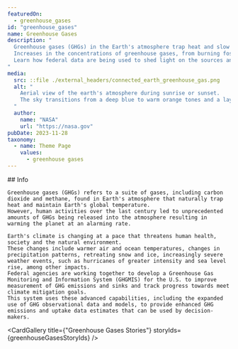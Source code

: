 ```yaml
---
featuredOn:
  - greenhouse_gases 
id: "greenhouse_gases"
name: Greenhouse Gases
description: "
  Greenhouse gases (GHGs) in the Earth's atmosphere trap heat and slow heat loss into space.
  Increases in the concentrations of greenhouse gases, from burning fossil fuels, has caused cascading changes to many of Earth's vital life-supporting systems.
  Learn how federal data are being used to shed light on the sources and hotspots of GHG emissions and to understand the associated impacts on the climate.
"
media:
  src: ::file ./external_headers/connected_earth_greenhouse_gas.png
  alt: "
    Aerial view of the earth's atmosphere during sunrise or sunset.
    The sky transitions from a deep blue to warm orange tones and a layer of clouds is bathed in golden light, creating a striking contrast between the darkened earth below and the bright sky above.
  "
  author:
    name: "NASA"
    url: "https://nasa.gov"
pubDate: 2023-11-28
taxonomy:
  - name: Theme Page
    values:
      - greenhouse gases
---
```




<VisitGHG />
<Block type='wide'>
  <Prose>
    ## Info

    Greenhouse gases (GHGs) refers to a suite of gases, including carbon dioxide and methane, found in Earth's atmosphere that naturally trap heat and maintain Earth's global temperature.
    However, human activities over the last century led to unprecedented amounts of GHGs being released into the atmosphere resulting in warming the planet at an alarming rate.

    Earth's climate is changing at a pace that threatens human health, society and the natural environment.
    These changes include warmer air and ocean temperatures, changes in precipitation patterns, retreating snow and ice, increasingly severe weather events, such as hurricanes of greater intensity and sea level rise, among other impacts.
    Federal agencies are working together to develop a Greenhouse Gas Monitoring and Information System (GHGMIS) for the U.S. to improve measurement of GHG emissions and sinks and track progress towards meet climate mitigation goals.
    This system uses these advanced capabilities, including the expanded use of GHG observational data and models, to provide enhanced GHG emissions and uptake data estimates that can be used by decision-makers.

  </Prose>

</Block>

<Block type='wide'>
  <Figure>
    <Carousel items={contentArray} />
  </Figure>
</Block>

<CardGallery title={"Greenhouse Gases Stories"} storyIds={greenhouseGasesStoryIds} />